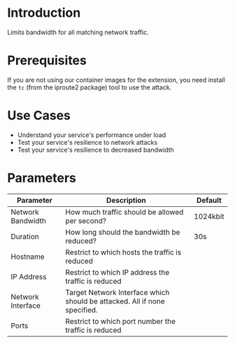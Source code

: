# Introduction

Limits bandwidth for all matching network traffic.

# Prerequisites

If you are not using our container images for the extension, you need install the `tc` (from the iproute2 package) tool to use the attack.

# Use Cases

* Understand your service's performance under load
* Test your service's resilience to network attacks
* Test your service's resilience to decreased bandwidth

# Parameters

| Parameter         | Description                                                               | Default  |
|-------------------|---------------------------------------------------------------------------|----------|
| Network Bandwidth | How much traffic should be allowed per second?                            | 1024kbit |
| Duration          | How long should the bandwidth be reduced?                                 | 30s      |
| Hostname          | Restrict to which hosts the traffic is reduced                            |          |
| IP Address        | Restrict to which IP address the traffic is reduced                       |          |
| Network Interface | Target Network Interface which should be attacked. All if none specified. |          |
| Ports             | Restrict to which port number the traffic is reduced                      |          |
